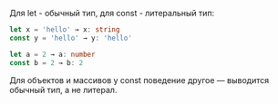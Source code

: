 <Accordion title="Вывод типов let/const (type inference)">

Для let - обычный тип, для const - литеральный тип:

```ts
let x = 'hello' → x: string
const y = 'hello' → y: 'hello'

let a = 2 → a: number
const b = 2 → b: 2
```

Для объектов и массивов у const поведение другое — выводится обычный тип, а не литерал.

</Accordion>
